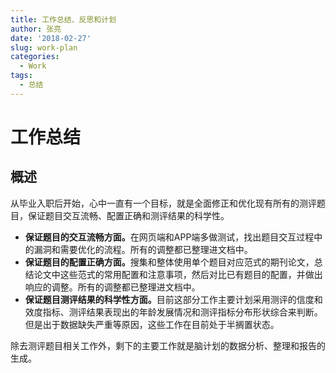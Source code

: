 ```yaml
---
title: 工作总结、反思和计划
author: 张亮
date: '2018-02-27'
slug: work-plan
categories:
  - Work
tags:
  - 总结
---
```


# 工作总结

## 概述

从毕业入职后开始，心中一直有一个目标，就是全面修正和优化现有所有的测评题目，保证题目交互流畅、配置正确和测评结果的科学性。

* **保证题目的交互流畅方面。**在网页端和APP端多做测试，找出题目交互过程中的漏洞和需要优化的流程。所有的调整都已整理进文档中。
* **保证题目的配置正确方面。**搜集和整体使用单个题目对应范式的期刊论文，总结论文中这些范式的常用配置和注意事项，然后对比已有题目的配置，并做出响应的调整。所有的调整都已整理进文档中。
* **保证题目测评结果的科学性方面。**目前这部分工作主要计划采用测评的信度和效度指标、测评结果表现出的年龄发展情况和测评指标分布形状综合来判断。但是出于数据缺失严重等原因，这些工作在目前处于半搁置状态。

除去测评题目相关工作外，剩下的主要工作就是脑计划的数据分析、整理和报告的生成。
